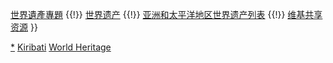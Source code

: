 {{Navbox
|name  = 吉里巴斯世界遺產
|title = {{KIR}}[[世界遺產]]
|state = autocollapse
|image = {{location map+ |Kiribati |caption= |places=
<!-- 自然遺產 /-->
 {{location map~ |Kiribati |label=1325 |position= |link= |mark=Green 00ff00 pog.svg |marksize=
 |lat_deg=3 |lat_min=38 |lat_sec=59 |lat_dir=S
 |lon_deg=172 |lon_min=51 |lon_sec=27 |lon_dir=W
 }}
 }}

|basestyle  = background:#D1E5F2;
|titlestyle = background-color: #B5D8EF
|belowstyle = font-size:85%;

|group2 = 文化遺產
|list2  = 

|group1 = 自然遺產
|list1  = <div>
{{nowrap|{{colortext|1325|c=limegreen}}：[[菲尼克斯群岛|鳳凰群島]][[菲尼克斯群島保護區|保護區]]}}
</div>

|group3 = 複合遺產
|list3  = 

|below = [[Portal:世界遗产|世界遺產主題首頁]] {{!}} [[WikiProject:世界遗产|世界遺產專題]] {{!}} [[世界遗产]] {{!}} [[亚洲和太平洋地区世界遗产列表]] {{!}} [[:Commons:Category:World Heritage Sites in Kiribati|维基共享资源]]
}}<noinclude>
{{collapsible option}}
[[Category:吉里巴斯世界遺產|*]]
[[Category:亞洲和太平洋地區世界遺產模板|Kiribati]]
[[Category:吉里巴斯|World Heritage]]
</noinclude>